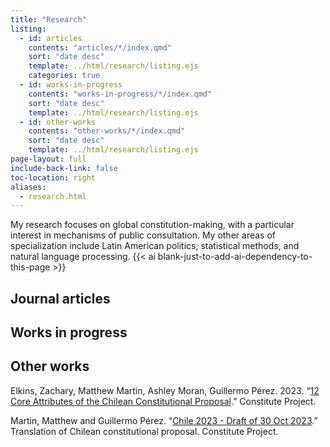 ```yaml
---
title: "Research"
listing:
  - id: articles
    contents: "articles/*/index.qmd"
    sort: "date desc"
    template: ../html/research/listing.ejs
    categories: true
  - id: works-in-progress
    contents: "works-in-progress/*/index.qmd"
    sort: "date desc"
    template: ../html/research/listing.ejs
  - id: other-works
    contents: "other-works/*/index.qmd"
    sort: "date desc"
    template: ../html/research/listing.ejs
page-layout: full
include-back-link: false
toc-location: right
aliases: 
  - research.html
---
```


My research focuses on global constitution-making, with a particular interest in mechanisms of public consultation. My other areas of specialization include Latin American politics, statistical methods, and natural language processing. {{< ai blank-just-to-add-ai-dependency-to-this-page >}}

## Journal articles

::: {#articles}
:::

## Works in progress

::: {#works-in-progress}
:::

## Other works

Elkins, Zachary, Matthew Martin, Ashley Moran, Guillermo Pérez. 2023. "[12 Core Attributes of the Chilean Constitutional Proposal](https://www.constituteproject.org/data-stories/chile-2023-proposal)." Constitute Project.

Martin, Matthew and Guillermo Pérez. "[Chile 2023 - Draft of 30 Oct 2023](https://www.constituteproject.org/constitution/Chile_2023DD)." Translation of Chilean constitutional proposal. Constitute Project.
